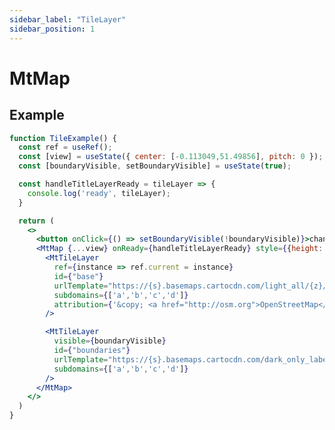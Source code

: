 ```yaml
---
sidebar_label: "TileLayer"
sidebar_position: 1
---
```


# MtMap

## Example

```jsx live=true
function TileExample() {
  const ref = useRef();
  const [view] = useState({ center: [-0.113049,51.49856], pitch: 0 });
  const [boundaryVisible, setBoundaryVisible] = useState(true);

  const handleTitleLayerReady = tileLayer => {
    console.log('ready', tileLayer);
  }

  return (
    <>
      <button onClick={() => setBoundaryVisible(!boundaryVisible)}>change visible</button>
      <MtMap {...view} onReady={handleTitleLayerReady} style={{height: 400}}>
        <MtTileLayer
          ref={instance => ref.current = instance}
          id={"base"}
          urlTemplate="https://{s}.basemaps.cartocdn.com/light_all/{z}/{x}/{y}.png"
          subdomains={['a','b','c','d']}
          attribution={'&copy; <a href="http://osm.org">OpenStreetMap</a> contributors, &copy; <a href="https://carto.com/">CARTO</a>'}
        />

        <MtTileLayer
          visible={boundaryVisible}
          id={"boundaries"}
          urlTemplate="https://{s}.basemaps.cartocdn.com/dark_only_labels/{z}/{x}/{y}.png"
          subdomains={['a','b','c','d']}
        />
      </MtMap>
    </>
  )
}
```
